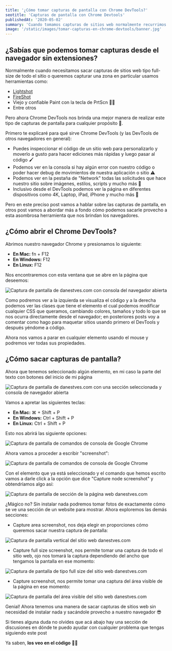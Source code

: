 ```yaml
---
title: '¿Cómo tomar capturas de pantalla con Chrome DevTools?'
seotitle: 'Capturas de pantalla con Chrome Devtools'
publishedAt: '2020-05-02'
summary: 'Cuando tomamos capturas de sitios web normalmente recurrimos a otras herramientas, pero el navegador nos puede ayudar a hacerlo mejor.'
image: '/static/images/tomar-capturas-en-chrome-devtools/banner.jpg'
---
```


## ¿Sabías que podemos tomar capturas desde el navegador sin extensiones?

Normalmente cuando necesitamos sacar capturas de sitios web tipo full-size de todo el sitio o queremos capturar una zona en particular usamos herramientas como:

- [Lightshot](https://prnt.sc/)
- [FireShot](https://chrome.google.com/webstore/detail/take-webpage-screenshots/mcbpblocgmgfnpjjppndjkmgjaogfceg?hl=es)
- Viejo y confiable Paint con la tecla de PrtScn 🧙‍♂️
- Entre otros

Pero ahora Chrome DevTools nos brinda una mejor manera de realizar este tipo de capturas de pantalla para cualquier propósito 🤩.

Primero te explicaré para qué sirve Chrome DevTools (y las DevTools de otros navegadores en general):

- Puedes inspeccionar el código de un sitio web para personalizarlo y moverlo a gusto para hacer ediciones más rápidas y luego pasar al código 🖌
- Podemos ver en la consola si hay algún error con nuestro código o poder hacer debug de movimientos de nuestra aplicación o sitio ⚠️
- Podemos ver en la pestaña de "Network" todas las solicitudes que hace nuestro sitio sobre imágenes, estilos, scripts y mucho más 📶
- Inclusivo desde el DevTools podemos ver la página en diferentes dispositivos como 4K, Laptop, iPad, iPhone y mucho más 📱

Pero en este preciso post vamos a hablar sobre las capturas de pantalla, en otros post vamos a abordar más a fondo cómo podemos sacarle provecho a esta asombrosa herramienta que nos brindan los navegadores.

## ¿Cómo abrir el Chrome DevTools?

Abrimos nuestro navegador Chrome y presionamos lo siguiente:

- **En Mac:** fn + F12
- **En Windows:** F12
- **En Linux:** F12

Nos encontraremos con esta ventana que se abre en la página que deseemos:

<Image
  src="/static/images/tomar-capturas-en-chrome-devtools/area-screenshot-devtools.png"
  alt="Captura de pantalla de danestves.com con consola del navegador abierta"
  width={1920} 
  height={899}
/>

Como podremos ver a la izquierda se visualiza el código y a la derecha podemos ver las clases que tiene el elemento el cual podemos modificar cualquier CSS que queramos, cambiando colores, tamaños y todo lo que se nos ocurra directamente desde el navegador; en posteriores posts voy a comentar como hago para maquetar sitios usando primero el DevTools y después yéndome a código.

Ahora nos vamos a parar en cualquier elemento usando el mouse y podremos ver todas sus propiedades.

## ¿Cómo sacar capturas de pantalla?

Ahora que tenemos seleccionado algún elemento, en mi caso la parte del texto con botones del inicio de mi página

<Image
  src="/static/images/tomar-capturas-en-chrome-devtools/node-screenshot-with-devtools.png"
  alt="Captura de pantalla de danestves.com con una sección seleccionada y consola de navegador abierta"
  width={1920}
  height={513}
/>

Vamos a apretar las siguientes teclas:

- **En Mac:** ⌘ + Shift + P
- **En Windows:** Ctrl + Shift + P
- **En Linux:** Ctrl + Shift + P

Esto nos abrirá las siguiente opciones:

<Image
  src="/static/images/tomar-capturas-en-chrome-devtools/devtools-options.png"
  alt="Captura de pantalla de comandos de consola de Google Chrome"
  width={710}
  height={410}
/>

Ahora vamos a proceder a escribir "screenshot":

<Image
  src="/static/images/tomar-capturas-en-chrome-devtools/devtools-screenshot-options.png"
  alt="Captura de pantalla de comandos de consola de Google Chrome"
  width={832}
  height={336}
/>

Con el elemento que ya está seleccionado y el comando que hemos escrito vamos a darle click a la opción que dice "Capture node screenshot" y obtendríamos algo así:

<Image
  src="/static/images/tomar-capturas-en-chrome-devtools/node-screenshot.png"
  alt="Captura de pantalla de sección de la página web danestves.com"
  width={590}
  height={249}
/>

¿Mágico no? Sin instalar nada podremos tomar fotos de exactamente cómo se ve una sección de un website para mostrar. Ahora exploremos las demás secciones:

- Capture area screenshot, nos deja elegir en proporciones cómo queremos sacar nuestra captura de pantalla:

<Image
  src="/static/images/tomar-capturas-en-chrome-devtools/area-screenshot.png"
  alt="Captura de pantalla vertical del sitio web danestves.com"
  width={125}
  height={490}
/>

- Capture full size screenshot, nos permite tomar una captura de todo el sitio web, ojo nos tomará la captura dependiendo del ancho que tengamos la pantalla en ese momento:

<Image
  src="/static/images/tomar-capturas-en-chrome-devtools/full-size-screenshot.png"
  alt="Captura de pantalla de tipo full size del sitio web danestves.com"
  width={1091}
  height={2647}
/>

- Capture screenshot, nos permite tomar una captura del área visible de la página en ese momento:

<Image
  src="/static/images/tomar-capturas-en-chrome-devtools/visible-area-screenshot.png"
  alt="Captura de pantalla del área visible del sitio web danestves.com"
  width={1091}
  height={842}
/>

Genial! Ahora tenemos una manera de sacar capturas de sitios web sin necesidad de instalar nada y sacándole provecho a nuestro navegador 😎

Si tienes alguna duda no olvides que acá abajo hay una sección de discusiones en dónde te puedo ayudar con cualquier problema que tengas siguiendo este post

Ya saben, **los veo en el código** 👨‍💻